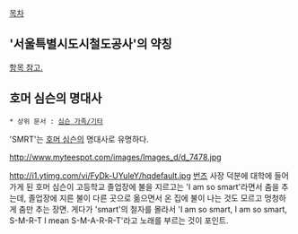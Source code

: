 [[목차]]

== '서울특별시도시철도공사'의 약칭 ==
[[서울특별시도시철도공사|항목 참고.]]


== 호머 심슨의 명대사 ==
 * 상위 문서 : [[심슨 가족#s-11|심슨 가족/기타]]

'SMRT'는 [[호머 심슨]]의 명대사로 유명하다. 

http://www.myteespot.com/images/Images_d/d_7478.jpg

http://i1.ytimg.com/vi/FyDk-UYuleY/hqdefault.jpg
[[번즈]] 사장 덕분에 대학에 들어가게 된 호머 심슨이 고등학교 졸업장에 불을 지르고는 'I am so smart'라면서 춤을 추는데, 졸업장에 지른 불이 다른 곳으로 옮으면서 온 집에 불이 나는 것도 모르고 멍청하게 춤만 추는 장면. 게다가 'smart'의 철자를 몰라서 'I am so smart, I am so smart, S-M-R-T I mean S-M-A-R-R-T'라고 노래를 부르는 것이 포인트.

{{{#!html
<object width="420" height="315"><param name="movie" value="//www.youtube.com/v/DhrfhjLd9e4?hl=ko_KR&amp;version=3"></param><param name="allowFullScreen" value="true"></param><param name="allowscriptaccess" value="always"></param><embed src="//www.youtube.com/v/DhrfhjLd9e4?hl=ko_KR&amp;version=3" type="application/x-shockwave-flash" width="420" height="315" allowscriptaccess="always" allowfullscreen="true"></embed></object>
}}}

